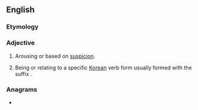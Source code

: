 ==English==

===Etymology===
{{suffix|en|suspect|ive}}

===Adjective===
{{en-adj|-}}

# Arousing or based on [[suspicion]].
# {{lb|en|linguistics|Korean language}} Being or relating to a specific [[Korean]] verb form usually formed with the suffix {{ko-inline|-지|-ji}}.

===Anagrams===
* {{anagrams|en|a=ceeipsstuv|susceptive}}